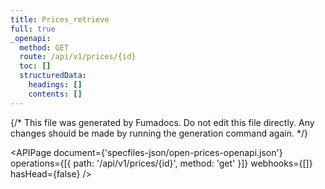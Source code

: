 ```yaml
---
title: Prices_retrieve
full: true
_openapi:
  method: GET
  route: /api/v1/prices/{id}
  toc: []
  structuredData:
    headings: []
    contents: []
---
```


{/* This file was generated by Fumadocs. Do not edit this file directly. Any changes should be made by running the generation command again. */}

<APIPage
  document={'specfiles-json/open-prices-openapi.json'}
  operations={[{ path: '/api/v1/prices/{id}', method: 'get' }]}
  webhooks={[]}
  hasHead={false}
/>
